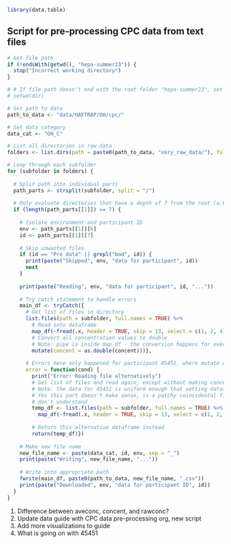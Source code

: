 ```r
library(data.table)
```


## Script for pre-processing CPC data from text files
```r
# Get file path
if (!endsWith(getwd(), "hepa-summer23")) {
  stop("Incorrect working directory")
}

# # If file path doesn't end with the root folder "hepa-summer23", set to that folder on your PC
# setwd(dir)
```

```r
# Set path to data
path_to_data <- "data/HAFTRAP/OH/cpc/"

# Set data category
data_cat <- "OH_C"
```

```r
# List all directories in raw data
folders <- list.dirs(path = paste0(path_to_data, "very_raw_data/"), full.names = TRUE, recursive = TRUE)
```

```r
# Loop through each subfolder
for (subfolder in folders) {
  
  # Split path into individual parts
  path_parts <- strsplit(subfolder, split = "/")
  
  # Only evaluate directories that have a depth of 7 from the root (a.k.a with data files)
  if (length(path_parts[[1]]) == 7) {
    
    # Isolate environment and participant ID
    env <- path_parts[[1]][6]
    id <- path_parts[[1]][7]
  
    # Skip unwanted files
    if (id == "Pre data" || grepl("bad", id)) {
      print(paste("Skipped", env, "data for participant", id))
      next
    }
    
    print(paste("Reading", env, "data for participant", id, "..."))
    
    # Try catch statement to handle errors
    main_df <- tryCatch({
      # Get list of files in directory
      list.files(path = subfolder, full.names = TRUE) %>% 
        # Read into dataframe
        map_df(~fread(.x, header = TRUE, skip = 13, select = c(1, 2, 4)) %>%
        # Convert all concentration values to double
        # Note: pipe is inside map_df - the conversion happens for every file read into dataframe
        mutate(concent = as.double(concent)))},
      
      # Errors here only happened for participant 45451, where mutate didn't work
      error = function(cond) {
        print("Error! Reading file alternatively")
        # Get list of files and read again, except without making concentrations a double
        # Note: the data for 45451 is uniform enough that setting datatype isn't required
        # Yes this part doesn't make sense, is a patchy coincidental fix for a problem I
        # don't understand
        temp_df <- list.files(path = subfolder, full.names = TRUE) %>% 
          map_df(~fread(.x, header = TRUE, skip = 13, select = c(1, 2, 4)))
        
        # Return this alternative dataframe instead
        return(temp_df)})
      
    # Make new file name
    new_file_name <- paste(data_cat, id, env, sep = "_")
    print(paste("Writing", new_file_name, "..."))
    
    # Write into appropriate path
    fwrite(main_df, paste0(path_to_data, new_file_name, ".csv"))
    print(paste("Downloaded", env, "data for participant ID", id))
  }
}
```

1) Difference between aveconc, concent, and rawconc?
2) Update data guide with CPC data pre-processing org, new script
3) Add more visualizations to guide
4) What is going on with 45451